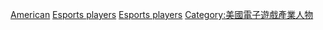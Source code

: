 [[Category:各地電玩家|American]]
[[Category:依體育運動劃分的美國運動員|Esports players]]
[[Category:美國電子競技|Esports players]]
[[Category:美國電子遊戲產業人物|Category:美國電子遊戲產業人物]]